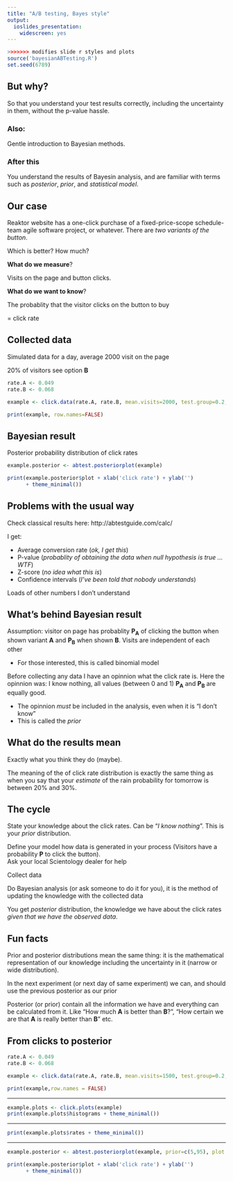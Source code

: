 ```yaml
---
title: "A/B testing, Bayes style"
output:
  ioslides_presentation:
    widescreen: yes
---
```


```r
>>>>>>> modifies slide r styles and plots
source('bayesianABTesting.R')
set.seed(6789)
```

## But why?
So that you understand your test results correctly, including the uncertainty in them, without the p-value hassle.

### Also:

Gentle introduction to Bayesian methods.

### After this
You understand the results of Bayesin analysis, and are familiar with terms such as _posterior_,  _prior_, and _statistical model_.

## Our case

Reaktor website has a one-click purchase of a fixed-price-scope schedule-team agile software project, or whatever. There are _two variants of the button_. 

Which is better? How much?

**What do we measure**? 

Visits on the page and button clicks.

**What do we want to know**?

The probablity that the visitor clicks on the button to buy

= click rate 

## Collected data

Simulated data for a day, average 2000 visit on the page

20% of visitors see option __B__

<div class="centered">
```r
rate.A <- 0.049
rate.B <- 0.068

example <- click.data(rate.A, rate.B, mean.visits=2000, test.group=0.2, days=1)

print(example, row.names=FALSE)
```
</div>

## Bayesian result

<div class="centered">

Posterior probability distribution of click rates

```r
example.posterior <- abtest.posteriorplot(example)

print(example.posterior$plot + xlab('click rate') + ylab('') 
      + theme_minimal())
```
</div>

## Problems with the usual way

Check classical results here: http://abtestguide.com/calc/

I get:

- Average conversion rate (_ok, I get this_)
- P-value (_probablity of obtaining the data when null hypothesis is true ... WTF_)
- Z-score (_no idea what this is_)
- Confidence intervals (_I've been told that nobody understands_)

Loads of other numbers I don't understand

## What's behind Bayesian result

Assumption: visitor on page has probablity __P~A~__ of clicking the button when shown variant __A__ and __P~B~__ when shown __B__. Visits are independent of each other

- For those interested, this is called binomial model

Before collecting any data I have an opinnion what the click rate is. Here the opinnion was: I know nothing, all values (between 0 and 1) __P~A~__ and  __P~B~__ are equally good.

- The opinnion _must_ be included in the analysis, even when it is "I don't know"
- This is called the _prior_

## What do the results mean

Exactly what you think they do (maybe).

The meaning of the of click rate distribution is exactly the same thing as when you say that your _estimate_ of the rain probability for tomorrow is between 20% and 30%.

## The cycle

State your knowledge about the click rates. Can be "_I know nothing_". This is your
_prior_ distribution.

Define your model how data is generated in your process (Visitors have a probability __P__ to click the button). </br> Ask your local Scientology dealer for help

Collect data

Do Bayesian analysis (or ask someone to do it for you), it is the method of updating the
knowledge with the collected data 

You get _posterior_ distribution, the knowledge we have about the click rates _given that we have the observed data_. 

## Fun facts

Prior and posterior distributions mean the same thing: it is the mathematical 
representation of our knowledge including the uncertainty in it (narrow or wide distribution).

In the next experiment (or next day of same experiment) we can, and should use the previous 
posterior as our prior

Posterior (or prior) contain all the information we have and everything can be calculated from it. 
Like "How much __A__ is better than __B__?", "How certain we are that __A__ is really better 
than __B__" etc.

## From clicks to posterior

<div class="centered">
```r
rate.A <- 0.049
rate.B <- 0.068

example <- click.data(rate.A, rate.B, mean.visits=1500, test.group=0.2, days=6)

print(example,row.names = FALSE)
```
</div>

---

<div class="centered">
```r
example.plots <- click.plots(example)
print(example.plots$histograms + theme_minimal())
```
</div>

---

<div class="centered">
```r
print(example.plots$rates + theme_minimal())
```
</div>

---

<div class="centered">
```r
example.posterior <- abtest.posteriorplot(example, prior=c(5,95), plot.prior=TRUE)

print(example.posterior$plot + xlab('click rate') + ylab('') 
      + theme_minimal())
```
</div>

